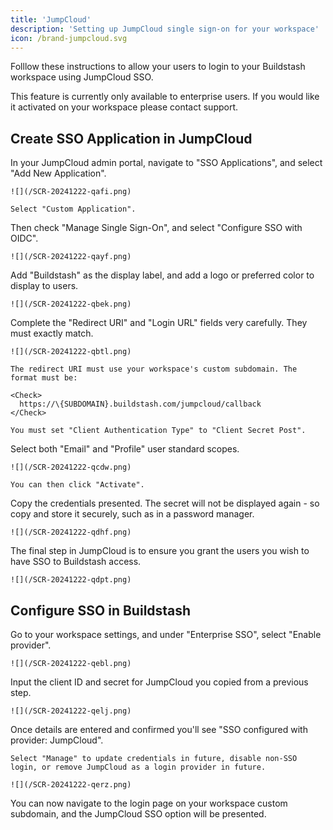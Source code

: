 ```yaml
---
title: 'JumpCloud'
description: 'Setting up JumpCloud single sign-on for your workspace'
icon: /brand-jumpcloud.svg
---
```


Folllow these instructions to allow your users to login to your Buildstash workspace using JumpCloud SSO.

<Warning>
  This feature is currently only available to enterprise users. If you would like it activated on your workspace please contact support.
</Warning>

## Create SSO Application in JumpCloud

<Steps>
  <Step title="Create custom SSO application">
    In your JumpCloud admin portal, navigate to "SSO Applications", and select "Add New Application".

    ![](/SCR-20241222-qafi.png)

    Select "Custom Application".
  </Step>

  <Step title="Configure custom SSO with OIDC">
    Then check "Manage Single Sign-On", and select "Configure SSO with OIDC".

    ![](/SCR-20241222-qayf.png)
  </Step>

  <Step title="Setup custom application name and info">
    Add "Buildstash" as the display label, and add a logo or preferred color to display to users.

    ![](/SCR-20241222-qbek.png)
  </Step>

  <Step title="Setup SSO URLs">
    Complete the "Redirect URI" and "Login URL" fields very carefully. They must exactly match.

    ![](/SCR-20241222-qbtl.png)

    The redirect URI must use your workspace's custom subdomain. The format must be:

    <Check>
      https://\{SUBDOMAIN}.buildstash.com/jumpcloud/callback
    </Check>

    You must set "Client Authentication Type" to "Client Secret Post".
  </Step>

  <Step title="Set scopes">
    Select both "Email" and "Profile" user standard scopes.

    ![](/SCR-20241222-qcdw.png)

    You can then click "Activate".
  </Step>

  <Step title="Copy client ID and secret">
    Copy the credentials presented. The secret will not be displayed again - so copy and store it securely, such as in a password manager.

    ![](/SCR-20241222-qdhf.png)
  </Step>

  <Step title="Remember and set user access">
    The final step in JumpCloud is to ensure you grant the users you wish to have SSO to Buildstash access.

    ![](/SCR-20241222-qdpt.png)
  </Step>
</Steps>

## Configure SSO in Buildstash

<Steps>
  <Step title="Enable SSO provider">
    Go to your workspace settings, and under "Enterprise SSO", select "Enable provider".

    ![](/SCR-20241222-qebl.png)
  </Step>

  <Step title="Input provider credentials">
    Input the client ID and secret for JumpCloud you copied from a previous step.

    ![](/SCR-20241222-qelj.png)
  </Step>

  <Step title="Confirm correctly configured">
    Once details are entered and confirmed you'll see "SSO configured with provider: JumpCloud".

    Select "Manage" to update credentials in future, disable non-SSO login, or remove JumpCloud as a login provider in future.

    ![](/SCR-20241222-qerz.png)
  </Step>

  <Step title="Login with SSO">
    You can now navigate to the login page on your workspace custom subdomain, and the JumpCloud SSO option will be presented.
  </Step>
</Steps>

##